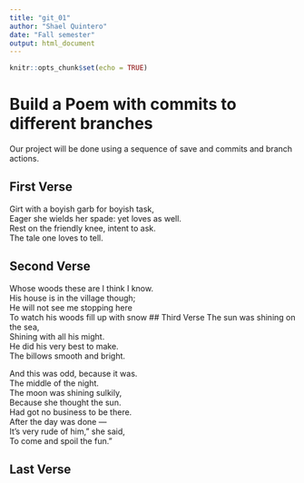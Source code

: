 ```yaml
---
title: "git_01"
author: "Shael Quintero"
date: "Fall semester"
output: html_document
---
```


```r
knitr::opts_chunk$set(echo = TRUE)
```
# Build a Poem with commits to different branches
Our project will be done using a sequence of save and commits and branch actions.
<!-- Do not modify or change any text in "!--" bracketed areas such as this --- these are instructions to
you, if you change any of this the git program will notice it and compromise your git merging strategy !-->

## First Verse 
<!--Put the first five lines of a poem by Lewis Carrol in this section!-->
Girt with a boyish garb for boyish task,  
Eager she wields her spade: yet loves as well.  
Rest on the friendly knee, intent to ask.  
The tale one loves to tell. 

## Second Verse
<!--Put the first five lines of a poem by Robert Frost here!-->
Whose woods these are I think I know.   
His house is in the village though;   
He will not see me stopping here   
To watch his woods fill up with snow
## Third Verse
<!--Put the first two verses of The Walrus and the Carpenter here!-->
The sun was shining on the sea,   
Shining with all his might.    
He did his very best to make.     
The billows smooth and bright.  

And this was odd, because it was.  
The middle of the night.   
The moon was shining sulkily,    
Because she thought the sun.   
Had got no business to be there.   
After the day was done —    
It's very rude of him," she said,    
To come and spoil the fun."  

## Last Verse
<!--Put a short poem you created using chatGPT of 20 to 30 lines,here!-->
